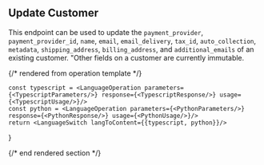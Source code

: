 ## Update Customer

This endpoint can be used to update the `payment_provider`, `payment_provider_id`, `name`, `email`, `email_delivery`, `tax_id`,
`auto_collection`, `metadata`, `shipping_address`, `billing_address`, and `additional_emails` of an existing customer.
"Other fields on a customer are currently immutable.

{/* rendered from operation template */}


    const typescript = <LanguageOperation parameters={<TypescriptParameters/>} response={<TypescriptResponse/>} usage={<TypescriptUsage/>}/>
    const python = <LanguageOperation parameters={<PythonParameters/>} response={<PythonResponse/>} usage={<PythonUsage/>}/>
    return <LanguageSwitch langToContent={{typescript, python}}/>
}

<Operation />

{/* end rendered section */}
